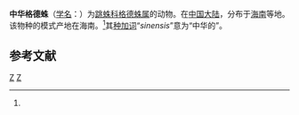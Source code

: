 {{Speciesbox
| genus = Gedea
| species = sinensis
| authority = Song et Chai, 1991<ref name='id14719'>{{cite web| url =http://www.bioinfo.cn/db05/BjdwSpecies.php?action=view&id=14719| title =中华格德蛛| work =《中国动物物种编目数据库》| publisher =中国科学院微生物研究所| author =中国科学院动物研究所| accessdate =2009-04-28| deadurl =yes| archiveurl =https://web.archive.org/web/20160305081930/http://www.bioinfo.cn/db05/BjdwSpecies.php?action=view&id=14719| archivedate =2016-03-05}}</ref>
}}

'''中华格德蛛'''（[[学名|学名]]：{{lang|la|''Gedea sinensis''}}）为[[跳蛛科|跳蛛科]][[格德蛛属|格德蛛属]]的动物。在[[中国大陆|中国大陆]]，分布于[[海南|海南]]等地。该物种的模式产地在海南。<ref name='id14719'/>其[[种加词|种加词]]“''sinensis''”意为“中华的”。

== 参考文献 ==
{{reflist}}

{{Taxonbar|from=Q2791268}}

[[Category:格德蛛属|Z]]
[[Category:1991年描述的动物|Z]]


{{蜘蛛小作品}}